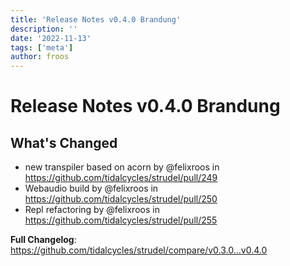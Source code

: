 ```yaml
---
title: 'Release Notes v0.4.0 Brandung'
description: ''
date: '2022-11-13'
tags: ['meta']
author: froos
---
```


# Release Notes v0.4.0 Brandung

## What's Changed

- new transpiler based on acorn by @felixroos in https://github.com/tidalcycles/strudel/pull/249
- Webaudio build by @felixroos in https://github.com/tidalcycles/strudel/pull/250
- Repl refactoring by @felixroos in https://github.com/tidalcycles/strudel/pull/255

**Full Changelog**: https://github.com/tidalcycles/strudel/compare/v0.3.0...v0.4.0
